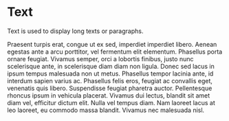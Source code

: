 

<Meta title="Design System/ui/Text" component={Text} />

# Text

Text is used to display long texts or paragraphs.

<Preview withToolbar>
  <Story name="default">
    <Text>
      Praesent turpis erat, congue ut ex sed, imperdiet imperdiet libero. Aenean egestas ante a arcu
      porttitor, vel fermentum elit elementum. Phasellus porta ornare feugiat. Vivamus semper, orci
      a lobortis finibus, justo nunc scelerisque ante, in scelerisque diam diam non ligula. Donec
      sed lacus in ipsum tempus malesuada non ut metus. Phasellus tempor lacinia ante, id interdum
      sapien varius ac. Phasellus felis eros, feugiat ac convallis eget, venenatis quis libero.
      Suspendisse feugiat pharetra auctor. Pellentesque rhoncus ipsum in vehicula placerat. Vivamus
      dui lectus, blandit sit amet diam vel, efficitur dictum elit. Nulla vel tempus diam. Nam
      laoreet lacus at leo laoreet, eu commodo massa blandit. Vivamus nec malesuada nisl.
    </Text>
  </Story>
</Preview>

